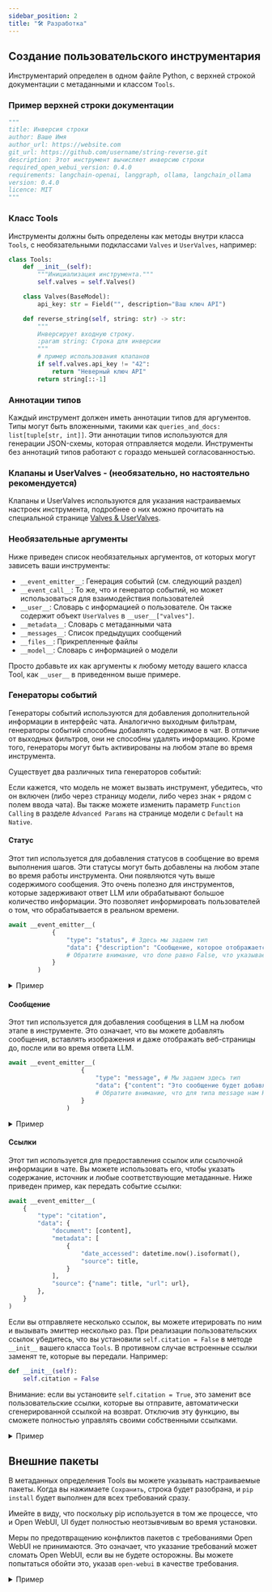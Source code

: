 ```yaml
---
sidebar_position: 2
title: "🛠️ Разработка"
---
```




## Создание пользовательского инструментария

Инструментарий определен в одном файле Python, с верхней строкой документации с метаданными и классом `Tools`.

### Пример верхней строки документации

```python
"""
title: Инверсия строки
author: Ваше Имя
author_url: https://website.com
git_url: https://github.com/username/string-reverse.git
description: Этот инструмент вычисляет инверсию строки
required_open_webui_version: 0.4.0
requirements: langchain-openai, langgraph, ollama, langchain_ollama
version: 0.4.0
licence: MIT
"""
```

### Класс Tools

Инструменты должны быть определены как методы внутри класса `Tools`, с необязательными подклассами `Valves` и `UserValves`, например:

```python
class Tools:
    def __init__(self):
        """Инициализация инструмента."""
        self.valves = self.Valves()

    class Valves(BaseModel):
        api_key: str = Field("", description="Ваш ключ API")

    def reverse_string(self, string: str) -> str:
        """
        Инверсирует входную строку.
        :param string: Строка для инверсии
        """
        # пример использования клапанов
        if self.valves.api_key != "42":
            return "Неверный ключ API"
        return string[::-1] 
```

### Аннотации типов
Каждый инструмент должен иметь аннотации типов для аргументов. Типы могут быть вложенными, такими как `queries_and_docs: list[tuple[str, int]]`. Эти аннотации типов используются для генерации JSON-схемы, которая отправляется модели. Инструменты без аннотаций типов работают с гораздо меньшей согласованностью.

### Клапаны и UserValves - (необязательно, но настоятельно рекомендуется)

Клапаны и UserValves используются для указания настраиваемых настроек инструмента, подробнее о них можно прочитать на специальной странице [Valves & UserValves](../valves/index.mdx).

### Необязательные аргументы
Ниже приведен список необязательных аргументов, от которых могут зависеть ваши инструменты:
- `__event_emitter__`: Генерация событий (см. следующий раздел)
- `__event_call__`: То же, что и генератор событий, но может использоваться для взаимодействия пользователей
- `__user__`: Словарь с информацией о пользователе. Он также содержит объект `UserValves` в `__user__["valves"]`.
- `__metadata__`: Словарь с метаданными чата
- `__messages__`: Список предыдущих сообщений
- `__files__`: Прикрепленные файлы
- `__model__`: Словарь с информацией о модели

Просто добавьте их как аргументы к любому методу вашего класса Tool, как `__user__` в приведенном выше примере.

### Генераторы событий
Генераторы событий используются для добавления дополнительной информации в интерфейс чата. Аналогично выходным фильтрам, генераторы событий способны добавлять содержимое в чат. В отличие от выходных фильтров, они не способны удалять информацию. Кроме того, генераторы могут быть активированы на любом этапе во время инструмента.

Существует два различных типа генераторов событий:

Если кажется, что модель не может вызвать инструмент, убедитесь, что он включен (либо через страницу модели, либо через знак `+` рядом с полем ввода чата). Вы также можете изменить параметр `Function Calling` в разделе `Advanced Params` на странице модели с `Default` на `Native`.

#### Статус
Этот тип используется для добавления статусов в сообщение во время выполнения шагов. Эти статусы могут быть добавлены на любом этапе во время работы инструмента. Они появляются чуть выше содержимого сообщения. Это очень полезно для инструментов, которые задерживают ответ LLM или обрабатывают большое количество информации. Это позволяет информировать пользователей о том, что обрабатывается в реальном времени.

```python
await __event_emitter__(
            {
                "type": "status", # Здесь мы задаем тип
                "data": {"description": "Сообщение, которое отображается в чате", "done": False, "hidden": False}, 
                # Обратите внимание, что done равно False, что указывает на продолжение генерации статусов
            }
        )
```

<details>
<summary>Пример</summary>

```python
async def test_function(
        self, prompt: str, __user__: dict, __event_emitter__=None
    ) -> str:
        """
        Это демонстрация

        :param test: это тестовый параметр
        """

        await __event_emitter__(
            {
                "type": "status", # Здесь мы задаем тип
                "data": {"description": "Сообщение, которое отображается в чате", "done": False}, 
                # Обратите внимание, что done равно False, что указывает на продолжение генерации статусов
            }
        )

        # Выполните другую логику здесь
        await __event_emitter__(
            {
                "type": "status",
                "data": {"description": "Сообщение о завершении задачи", "done": True, "hidden": False},
                # Обратите внимание, что done равно True, что указывает на завершение генерации статусов
                # Вы также можете задать "hidden": True, если нужно удалить статус после возврата сообщения
            }
        )

        except Exception as e:
            await __event_emitter__(
                {
                    "type": "status",
                    "data": {"description": f"Произошла ошибка: {e}", "done": True},
                }
            )

            return f"Сообщите пользователю: {e}"
```
</details>

#### Сообщение
Этот тип используется для добавления сообщения в LLM на любом этапе в инструменте. Это означает, что вы можете добавлять сообщения, вставлять изображения и даже отображать веб-страницы до, после или во время ответа LLM.

```python
await __event_emitter__(
                    {
                        "type": "message", # Мы задаем здесь тип
                        "data": {"content": "Это сообщение будет добавлено в чат."},
                        # Обратите внимание, что для типа message нам НЕ нужно устанавливать условие done
                    }
                )
```

<details>
<summary>Пример</summary>

```python
async def test_function(
        self, prompt: str, __user__: dict, __event_emitter__=None
    ) -> str:
        """
        Это демонстрация

        :param test: это тестовый параметр
        """

        await __event_emitter__(
                    {
                        "type": "message", # Мы задаем здесь тип
                        "data": {"content": "Это сообщение будет добавлено в чат."},
                        # Обратите внимание, что для типа message нам НЕ нужно устанавливать условие done
                    }
                )

        except Exception as e:
            await __event_emitter__(
                {
                    "type": "status",
                    "data": {"description": f"Произошла ошибка: {e}", "done": True},
                }
            )

            return f"Сообщите пользователю: {e}"
```
</details>

#### Ссылки
Этот тип используется для предоставления ссылок или ссылочной информации в чате. Вы можете использовать его, чтобы указать содержание, источник и любые соответствующие метаданные. Ниже приведен пример, как передать событие ссылки:

```python
await __event_emitter__(
    {
        "type": "citation",
        "data": {
            "document": [content],
            "metadata": [
                {
                    "date_accessed": datetime.now().isoformat(),
                    "source": title,
                }
            ],
            "source": {"name": title, "url": url},
        },
    }
)
```
Если вы отправляете несколько ссылок, вы можете итерировать по ним и вызывать эмиттер несколько раз. При реализации пользовательских ссылок убедитесь, что вы установили `self.citation = False` в методе `__init__` вашего класса `Tools`. В противном случае встроенные ссылки заменят те, которые вы передали. Например:

```python
def __init__(self):
    self.citation = False
```

Внимание: если вы установите `self.citation = True`, это заменит все пользовательские ссылки, которые вы отправите, автоматически сгенерированной ссылкой на возврат. Отключив эту функцию, вы сможете полностью управлять своими собственными ссылками.

<details>
<summary>Пример</summary>

```python
class Tools:
    class UserValves(BaseModel):
        test: bool = Field(
            default=True, description="тест"
        )

    def __init__(self):
        self.citation = False

async def test_function(
        self, prompt: str, __user__: dict, __event_emitter__=None
    ) -> str:
        """
        Это демонстрация, которая просто создает ссылку

        :param test: это тестовый параметр
        """

        await __event_emitter__(
            {
                "type": "citation",
                "data": {
                    "document": ["Это сообщение будет добавлено в чат как ссылка при клике"],
                    "metadata": [
                        {
                            "date_accessed": datetime.now().isoformat(),
                            "source": title,
                        }
                    ],
                    "source": {"name": "Название контента", "url": "http://ссылка-на-цитирование"},
                },
            }
        )
```
</details>

## Внешние пакеты

В метаданных определения Tools вы можете указывать настраиваемые пакеты. Когда вы нажимаете `Сохранить`, строка будет разобрана, и `pip install` будет выполнен для всех требований сразу.

Имейте в виду, что поскольку pip используется в том же процессе, что и Open WebUI, UI будет полностью неотзывчивым во время установки.

Меры по предотвращению конфликтов пакетов с требованиями Open WebUI не принимаются. Это означает, что указание требований может сломать Open WebUI, если вы не будете осторожны. Вы можете попытаться обойти это, указав `open-webui` в качестве требования.


<details>
<summary>Пример</summary>

```python
"""
title: myToolName
author: myName
funding_url: [любая ссылка здесь будет отображаться за кнопкой 'Сердце' для пользователей, чтобы выразить вам поддержку]
version: 1.0.0
# версия отображается в UI, чтобы помочь пользователям отслеживать обновления.
license: GPLv3
description: [рекомендуется]
requirements: package1>=2.7.0,package2,package3
"""
```

</details>
